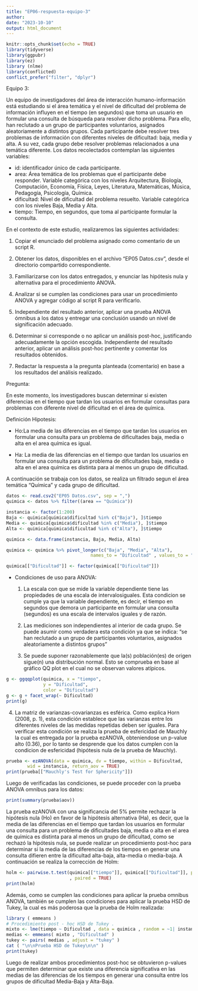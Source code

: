 ```yaml
---
title: "EP06-respuesta-equipo-3"
author:
date: "2023-10-10"
output: html_document
---
```


```r
knitr::opts_chunk$set(echo = TRUE)
library(tidyverse)
library(ggpubr)
library(ez)
library (nlme)
library(conflicted)
conflict_prefer("filter", "dplyr")
```

Equipo 3:

Un equipo de investigadores del área de interacción humano-información está estudiando si el área temática y el nivel de dificultad del problema de información influyen en el tiempo (en segundos) que toma un usuario en formular una consulta de búsqueda para resolver dicho problema. Para ello, han reclutado a un grupo de participantes voluntarios, asignados aleatoriamente a distintos grupos. Cada participante debe resolver tres problemas de información con diferentes niveles de dificultad: baja, media y alta. A su vez, cada grupo debe resolver problemas relacionados a una temática diferente. Los datos recolectados contemplan las siguientes variables:


- id: identificador único de cada participante.
- area: Área temática de los problemas que el participante debe responder. Variable categórica con los niveles Arquitectura, Biología, Computación, Economía, Física, Leyes, Literatura, Matemáticas, Música, Pedagogía, Psicología, Química.
- dificultad: Nivel de dificultad del problema resuelto. Variable categórica con los niveles Baja, Media y Alta.
- tiempo: Tiempo, en segundos, que toma al participante formular la consulta.


En el contexto de este estudio, realizaremos las siguientes actividades:

1. Copiar el enunciado del problema asignado como comentario de un script R.

2. Obtener los datos, disponibles en el archivo "EP05 Datos.csv", desde el directorio compartido correspondiente.

3. Familiarizarse con los datos entregados, y enunciar las hipótesis nula y alternativa para el procedimiento ANOVA.

4. Analizar si se cumplen las condiciones para usar un procedimiento ANOVA y agregar código al script R para verificarlo.

5. Independiente del resultado anterior, aplicar una prueba ANOVA ómnibus a los datos y entregar una conclusión usando un nivel de significación adecuado.

6. Determinar si corresponde o no aplicar un análisis post-hoc, justificando adecuadamente la opción escogida. Independiente del resultado anterior, aplicar un análisis post-hoc pertinente y comentar los resultados obtenidos.

7. Redactar la respuesta a la pregunta planteada (comentario) en base a los resultados del análisis realizado.


Pregunta:

En este momento, los investigadores buscan determinar si existen diferencias en el tiempo que tardan los usuarios en formular consultas para problemas con diferente nivel de dificultad en el área de química.


Definición Hipotesis:

- Ho:La media de las diferencias en el tiempo que tardan los usuarios en formular una consulta para un problema de dificultades baja, media o alta en el area química es igual.

  
- Ha:  La media de las diferencias en el tiempo que tardan los usuarios en formular una consulta para un problema de dificultades baja, media o alta en el area química es distinta para al menos un grupo de dificultad.


A continuación se trabaja con los datos, se realiza un filtrado segun el área temática "Química" y cada grupo de dificultad.


```r
datos <- read.csv2("EP05 Datos.csv", sep = ",")
quimica <- datos %>% filter((area == "Química"))

instancia <- factor(1:200)
Baja <- quimica[quimica$dificultad %in% c("Baja"), ]$tiempo
Media <- quimica[quimica$dificultad %in% c("Media"), ]$tiempo
Alta <- quimica[quimica$dificultad %in% c("Alta"), ]$tiempo

quimica <- data.frame(instancia, Baja, Media, Alta)

quimica <- quimica %>% pivot_longer(c("Baja", "Media", "Alta"),
                                names_to = "Dificultad" , values_to = "tiempo" )

quimica[["Dificultad"]] <- factor(quimica[["Dificultad"]])

```

- Condiciones de uso para ANOVA:
  
  1. La escala con que se mide la variable dependiente tiene las propiedades de una escala de intervalosiguales. Esta condicion se cumple ya que la variable dependiente, es decir, el tiempo en segundos que demora un participante en formular una consulta (segundos) es una escala de intervalos iguales y de razón.
  
  2. Las mediciones son independientes al interior de cada grupo. Se puede asumir como verdadera esta condición ya que se indica: "se han reclutado a un grupo de participantes voluntarios, asignados aleatoriamente a distintos grupos" 
  
  3. Se puede suponer razonablemente que la(s) población(es) de origen sigue(n) una distribución normal. Esto se comprueba en base al gráfico QQ plot en el cual no se observan valores atípicos.
  
```r
g <- ggqqplot(quimica, x = "tiempo", 
              y = "Dificultad",
              color = "Dificultad")
g <- g + facet_wrap(~ Dificultad)
print(g)
```
  
  4. La matriz de varianzas-covarianzas es esférica. Como explica Horn (2008, p. 1), esta condición establece que las varianzas entre los diferentes niveles de las medidas repetidas deben ser iguales. Para verificar esta condición se realiza la prueba de esfericidad de Mauchly la cual es entregada por la prueba ezANOVA, obteniendose un p-value alto (0.36), por lo tanto se desprende que los datos cumplen con la condicion de esfericidad (hipótesis nula de la prueba de Mauchly).
  
```r
prueba <- ezANOVA(data = quimica, dv = tiempo, within = Dificultad, 
        wid = instancia, return_aov = TRUE)
print(prueba[["Mauchly's Test for Sphericity"]])
```
Luego de verificadas las condiciones, se puede proceder con la prueba ANOVA omnibus para los datos:

```r
print(summary(prueba$aov))
```
La prueba ezANOVA con una significancia del 5% permite rechazar la hipótesis nula (Ho) en favor de la hipótesis alternativa (Ha), es decir, que la media de las diferencias en el tiempo que tardan los usuarios en formular una consulta para un problema de dificultades baja, media o alta en el area de química es distinta para al menos un grupo de dificultad, como se rechazó la hipótesis nula, se puede realizar un procedimiento post-hoc para determinar si la media de las diferencias de los tiempos en generar una consulta difieren entre la dificultad alta-baja, alta-media o media-baja. A continuación se realiza la corrección de Holm: 

```r
holm <- pairwise.t.test(quimica[["tiempo"]], quimica[["Dificultad"]], p.adj = "holm"
                        , paired = TRUE)
print(holm)
```

Además, como se cumplen las condiciones para aplicar la prueba omnibus ANOVA, también se cumplen las condiciones para aplicar la prueba HSD de Tukey, la cual es más poderosa que la prueba de Holm realizada:

```r
library ( emmeans )
# Procedimiento post - hoc HSD de Tukey .
mixto <- lme(tiempo ~ Dificultad , data = quimica , random = ~1| instancia ) 
medias <- emmeans( mixto , "Dificultad" )
tukey <- pairs( medias , adjust = "tukey" )
cat ( "\n\nPrueba HSD de Tukey\n\n" )
print(tukey)
```

Luego de realizar ambos procedimientos post-hoc se obtuvieron p-values que permiten determinar que existe una diferencia significativa en las medias de las diferencias de los tiempos en generar una consulta entre los grupos de dificultad Media-Baja y Alta-Baja.